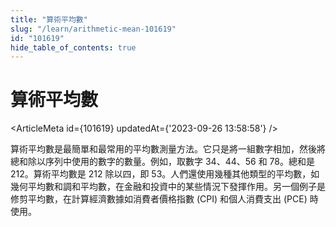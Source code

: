 ```yaml
---
title: "算術平均數"
slug: "/learn/arithmetic-mean-101619"
id: "101619"
hide_table_of_contents: true
---
```



# 算術平均數

<ArticleMeta id={101619} updatedAt={'2023-09-26 13:58:58'} />
<div className='border-solid border-b border-t-0 my-4 border-[var(--ifm-color-gray-300)]' />

算術平均數是最簡單和最常用的平均數測量方法。它只是將一組數字相加，然後將總和除以序列中使用的數字的數量。例如，取數字 34、44、56 和 78。總和是 212。算術平均數是 212 除以四，即 53。人們還使用幾種其他類型的平均數，如幾何平均數和調和平均數，在金融和投資中的某些情況下發揮作用。另一個例子是修剪平均數，在計算經濟數據如消費者價格指數 (CPI) 和個人消費支出 (PCE) 時使用。
